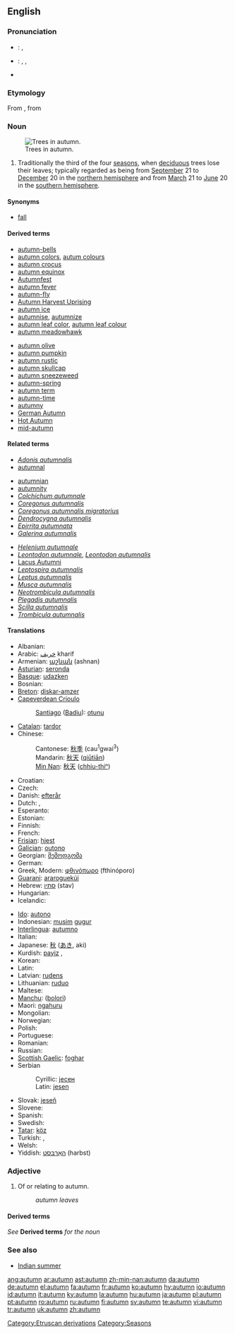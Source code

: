 ==English==
{{wikipedia}}
{{see|Autumn}}

===Pronunciation===
*{{a|UK}}: {{IPA|/ˈɔː.təm/}}, {{SAMPA|/"O:.t@m/}}
*{{a|US}}: {{enPR|äʹtəm}}, {{IPA|/ˈɑ.təm/}}, {{SAMPA|/"A.t@m/}}
*{{audio|en-us-autumn.ogg|Audio (US)}}

===Etymology===
From {{OF.}} {{term|autumpne}}, from {{L.}} {{term|autumnus}}

===Noun===
{{en-noun}}
[[Image:Pidhoretsky Hrad-Park.jpg|thumb|right|Trees in autumn.]]

# Traditionally the third of the four [[season]]s, when [[deciduous]] trees lose their leaves; typically regarded as being from [[September]] 21 to [[December]] 20 in the [[northern hemisphere]] and from [[March]] 21 to [[June]] 20 in the [[southern hemisphere]].

====Synonyms====
*{{qualifier|US}} [[fall]]

====Derived terms====
{{rel-top|Terms derived from ''autumn''}}
<!--"autumnal" comes from Latin-->
*[[autumn-bells]]
*[[autumn colors]], [[autum colours]]
*[[autumn crocus]]
*[[autumn equinox]]
*[[w:Autumnfest|Autumnfest]]
*[[autumn fever]]
*[[autumn-fly]]
*[[w:Autumn Harvest Uprising|Autumn Harvest Uprising]]
*[[autumn ice]]
*[[autumnise]], [[autumnize]]
*[[autumn leaf color]], [[autumn leaf colour]]
*[[autumn meadowhawk]]
{{rel-mid}}
*[[autumn olive]]
*[[autumn pumpkin]]
*[[autumn rustic]]
*[[autumn skullcap]]
*[[autumn sneezeweed]]
*[[autumn-spring]]
*[[autumn term]]
*[[autumn-time]]
*[[autumny]]
*[[w:German Autumn|German Autumn]]
*[[w:Hot Autumn|Hot Autumn]]
*[[mid-autumn]]
{{rel-bottom}}

====Related terms====
{{rel-top|Terms related to ''autumn''}}
*''[[Adonis autumnalis]]''
*[[autumnal]]<!--from Latin-->
<!--"autumnally" is derived from "autumnal"-->
*[[autumnian]]
*[[autumnity]]
*''[[Colchichum autumnale]]''
*''[[Coregonus autumnalis]]''
*''[[Coregonus autumnalis migratorius]]''
*''[[Dendrocygna autumnalis]]''
*''[[Epirrita autumnata]]''
*''[[Galerina autumnalis]]''
{{rel-mid}}
*''[[Helenium autumnale]]''
*''[[Leontodon autumnale]]'', ''[[Leontodon autumnalis]]''
*[[w:Lacus Autumni|Lacus Autumni]]
*''[[Leptospira autumnalis]]''
*''[[Leptus autumnalis]]''
*''[[Musca autumnalis]]''
*''[[Neotrombicula autumnalis]]''
*''[[Plegadis autumnalis]]''
*''[[Scilla autumnalis]]''
*''[[Trombicula autumnalis]]''
{{rel-bottom}}

====Translations====
{{trans-top|season}}
* Albanian: {{t-|sq|vjeshtë|xs=Albanian}}
*Arabic: [[خريف]] kharif
*Armenian: [[աշնան]] (ashnan)
*[[Asturian]]: [[seronda]] {{f}}
*[[Basque]]: [[udazken]]
* Bosnian: {{t-|bs|jesen|f}}
*[[Breton]]: [[diskar-amzer]] {{m}}
*[[Capeverdean Crioulo]]
*:[[Santiago]] ([[Badiu]]): [[otunu]]
*[[Catalan]]: [[tardor]] {{m}}
*Chinese:
*:Cantonese: [[秋季]] (cau<sup>1</sup>gwai<sup>3</sup>)
*:Mandarin: [[秋天]] ([[qiūtiān]])
*:[[Min Nan]]: [[秋天]] ([[chhiu-thiⁿ]])
* Croatian: {{t-|hr|jesen}}
* Czech: {{t+|cs|podzim|m}}
*Danish: [[efterår]]
* Dutch: {{t+|nl|herfst|m}}, {{t|nl|najaar|n}}
*Esperanto: {{t-|eo|aŭtuno|xs=Esperanto}}
* Estonian: {{t-|et|sügis}}
* Finnish: {{t+|fi|syksy}}
*French: {{t+|fr|automne|m}}
*[[Frisian]]: [[hjest]]
*[[Galician]]: [[outono]] {{m}}
*Georgian: [[შემოდგომა]]
* German: {{t+|de|Herbst|m}}
*Greek, Modern: [[φθινόπωρο]] (fthinóporo) {{n}}
*[[Guarani]]: [[araroguekúi]]
*Hebrew: [[סתו|סתיו]] (stav) {{m}}
* Hungarian: {{t+|hu|ősz}}
* Icelandic: {{t+|is|haust|n}}
{{trans-mid}}
*[[Ido]]: [[autono]]
*Indonesian: [[musim]] [[gugur]]
*[[Interlingua]]: [[autumno]]
* Italian: {{t+|it|autunno|m}}
*Japanese: [[秋]] ([[あき]], aki)
*Kurdish: [[payiz]] {{f}}, {{KUchar|[[پایز]]}}
*Korean: {{t+|ko|가을|tr=ga-eul|sc=Hang}}
*Latin: {{t|la|autumnus|m}}
*Latvian: [[rudens]] {{m}}
*Lithuanian: [[ruduo]] {{m}}
* Maltese: {{t|mt|ħarifa|xs=Maltese}}
*[[Manchu]]: ([[bolori]])
*Maori: [[ngahuru]]
* Mongolian: {{t-|mn|намар|tr=namar|sc=Cyrl|xs=Mongolian}}
* Norwegian: {{t|no|høst|m}}
* Polish: {{t|pl|jesień|f}}
* Portuguese: {{t|pt|outono|m}}
* Romanian: {{t+|ro|toamnă|f}}
* Russian: {{t+|ru|осень|tr=osen'|sc=Cyrl}}
*[[Scottish Gaelic]]: [[foghar]] {{m}}
*Serbian
*:Cyrillic: [[јесен#Serbian|јесен]] {{f}}
*:Latin: [[jesen#Serbian|jesen]] {{f}}
*Slovak: [[jeseň]] {{f}}
* Slovene: {{t+|sl|jesen|f}}
*Spanish: {{t+|es|otoño|m}}
* Swedish: {{t|sv|höst}}
*[[Tatar]]: [[köz]]
* Turkish: {{t+|tr|sonbahar}}, {{t|tr|güz}}
* Welsh: {{t-|cy|hydref|xs=Welsh}}
*Yiddish: [[האַרבּסט]] (harbst)
{{trans-bottom}}

===Adjective===
{{en-adj|-}}

# Of or relating to autumn.
#:''autumn leaves''

====Derived terms====
''See'' '''Derived terms''' ''for the noun''

===See also===
*[[Indian summer]]

[[Category:Etruscan derivations]]
[[Category:Seasons]]

[[ang:autumn]]
[[ar:autumn]]
[[ast:autumn]]
[[zh-min-nan:autumn]]
[[da:autumn]]
[[de:autumn]]
[[el:autumn]]
[[fa:autumn]]
[[fr:autumn]]
[[ko:autumn]]
[[hy:autumn]]
[[io:autumn]]
[[id:autumn]]
[[it:autumn]]
[[ky:autumn]]
[[la:autumn]]
[[hu:autumn]]
[[ja:autumn]]
[[pl:autumn]]
[[pt:autumn]]
[[ro:autumn]]
[[ru:autumn]]
[[fi:autumn]]
[[sv:autumn]]
[[te:autumn]]
[[vi:autumn]]
[[tr:autumn]]
[[uk:autumn]]
[[zh:autumn]]